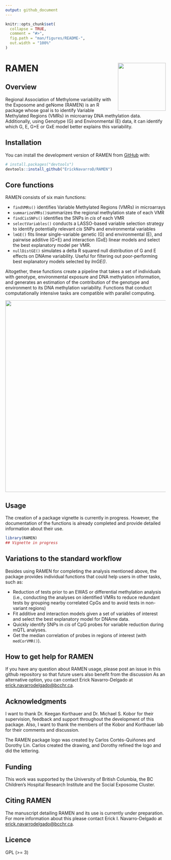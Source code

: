 ```yaml
---
output: github_document
---
```


<!-- README.md is generated from README.Rmd. Please edit that file -->

```r
knitr::opts_chunk$set(
  collapse = TRUE,
  comment = "#>",
  fig.path = "man/figures/README-",
  out.width = "100%"
)
```

# RAMEN <a href="https://github.com/ErickNavarroD/RAMEN"><img src="man/figures/logo.png" align="right" height="150"/></a>

<!-- badges: start -->

<!-- badges: end -->

## Overview

Regional Association of Methylome variability with the Exposome and geNome (RAMEN) is an R package whose goal is to identify Variable Methylated Regions (VMRs) in microarray DNA methylation data. Additionally, using Genotype (G) and Environmental (E) data, it can identify which G, E, G+E or GxE model better explains this variability.

## Installation

You can install the development version of RAMEN from [GitHub](https://github.com/) with:

``` r
# install.packages("devtools")
devtools::install_github("ErickNavarroD/RAMEN")
```

## Core functions

RAMEN consists of six main functions:

-   `findVMRs()` identifies Variable Methylated Regions (VMRs) in microarrays
-   `summarizeVMRs()`summarizes the regional methylation state of each VMR
-   `findCisSNPs()` identifies the SNPs in *cis* of each VMR
-   `selectVariables()` conducts a LASSO-based variable selection strategy to identify potentially relevant *cis* SNPs and environmental variables
-   `lmGE()` fits linear single-variable genetic (G) and environmental (E), and pairwise additive (G+E) and interaction (GxE) linear models and select the best explanatory model per VMR.
-   `nullDistGE()` simulates a delta R squared null distribution of G and E effects on DNAme variability. Useful for filtering out poor-performing best explanatory models selected by *lmGE()*.

Altogether, these functions create a pipeline that takes a set of individuals with genotype, environmental exposure and DNA methylation information, and generates an estimation of the contribution of the genotype and environment to its DNA methylation variability. Functions that conduct computationally intensive tasks are compatible with parallel computing. 

<img src="man/figures/RAMEN_pipeline.png" width="600"/>

## Usage

The creation of a package vignette is currently in progress. However, the documentation of the functions is already completed and provide detailed information about their use. 

```r
library(RAMEN)
## Vignette in progress
```

## Variations to the standard workflow

Besides using RAMEN for completing the analysis mentioned above, the package provides individual functions that could help users in other tasks, such as: 

  -   Reduction of tests prior to an EWAS or differential methylation analysis (i.e., conducting the analyses on identified VMRs to reduce redundant tests by grouping nearby correlated CpGs and to avoid tests in non-variant regions)
  -   Fit additive and interaction models given a set of variables of interest and select the best explanatory model for DNAme data. 
  -   Quickly identify SNPs in *cis* of CpG probes for variable reduction during mQTL analyses.
  -   Get the median correlation of probes in regions of interest (with `medCorVMR()`).

## How to get help for RAMEN

If you have any question about RAMEN usage, please post an issue in this github repository so that future users also benefit from the discussion As an alternative option, you can contact Erick Navarro-Delgado at [erick.navarrodelgado\@bcchr.ca](mailto:erick.navarrodelgado@bcchr.ca){.email}.

## Acknowledgments

I want to thank Dr. Keegan Korthauer and Dr. Michael S. Kobor for their supervision, feedback and support throughout the development of this package. Also, I want to thank the members of the Kobor and Korthauer lab for their comments and discussion.

The RAMEN package logo was created by Carlos Cortés-Quiñones and Dorothy Lin. Carlos created the drawing, and Dorothy refined the logo and did the lettering.

## Funding

This work was supported by the University of British Columbia, the BC Children's Hospital Research Institute and the Social Exposome Cluster.

## Citing RAMEN

The manuscript detailing RAMEN and its use is currently under preparation. For more information about this please contact Erick I. Navarro-Delgado at [erick.navarrodelgado\@bcchr.ca](mailto:erick.navarrodelgado@bcchr.ca){.email}.

## Licence

GPL (\>= 3)
